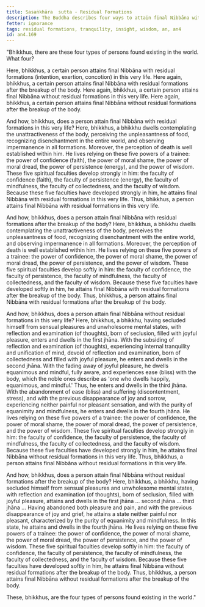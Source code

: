 ```yaml
---
title: Sasaṅkhāra  sutta - Residual Formations
description: The Buddha describes four ways to attain final Nibbāna with or without residual formations.
fetter: ignorance
tags: residual formations, tranquility, insight, wisdom, an, an4
id: an4.169
---
```


"Bhikkhus, there are these four types of persons found existing in the world. What four?

Here, bhikkhus, a certain person attains final Nibbāna with residual formations (intention, exertion, concotion) in this very life.
Here again, bhikkhus, a certain person attains final Nibbāna with residual formations after the breakup of the body.
Here again, bhikkhus, a certain person attains final Nibbāna without residual formations in this very life.
Here again, bhikkhus, a certain person attains final Nibbāna without residual formations after the breakup of the body.

And how, bhikkhus, does a person attain final Nibbāna with residual formations in this very life? Here, bhikkhus, a bhikkhu dwells contemplating the unattractiveness of the body, perceiving the unpleasantness of food, recognizing disenchantment in the entire world, and observing impermanence in all formations. Moreover, the perception of death is well established within him. He lives relying on these five powers of a trainee: the power of confidence (faith), the power of moral shame, the power of moral dread, the power of persistence (energy), and the power of wisdom. These five spiritual faculties develop strongly in him: the faculty of confidence (faith), the faculty of persistence (energy), the faculty of mindfulness, the faculty of collectedness, and the faculty of wisdom. Because these five faculties have developed strongly in him, he attains final Nibbāna with residual formations in this very life. Thus, bhikkhus, a person attains final Nibbāna with residual formations in this very life.

And how, bhikkhus, does a person attain final Nibbāna with residual formations after the breakup of the body? Here, bhikkhus, a bhikkhu dwells contemplating the unattractiveness of the body, perceives the unpleasantness of food, recognizing disenchantment with the entire world, and observing impermanence in all formations. Moreover, the perception of death is well established within him. He lives relying on these five powers of a trainee: the power of confidence, the power of moral shame, the power of moral dread, the power of persistence, and the power of wisdom. These five spiritual faculties develop softly in him: the faculty of confidence, the faculty of persistence, the faculty of mindfulness, the faculty of collectedness, and the faculty of wisdom. Because these five faculties have developed softly in him, he attains final Nibbāna with residual formations after the breakup of the body. Thus, bhikkhus, a person attains final Nibbāna with residual formations after the breakup of the body.

And how, bhikkhus, does a person attain final Nibbāna without residual formations in this very life? Here, bhikkhus, a bhikkhu, having secluded himself from sensual pleasures and unwholesome mental states, with reflection and examination (of thoughts), born of seclusion, filled with joyful pleasure, enters and dwells in the first jhāna. With the subsiding of reflection and examination (of thoughts), experiencing internal tranquility and unification of mind, devoid of reflection and examination, born of collectedness and filled with joyful pleasure, he enters and dwells in the second jhāna. With the fading away of joyful pleasure, he dwells equanimous and mindful, fully aware, and experiences ease (bliss) with the body, which the noble ones describe as 'one who dwells happily, equanimous, and mindful.' Thus, he enters and dwells in the third jhāna. With the abandonment of ease (bliss) and suffering (discontentment, stress), and with the previous disappearance of joy and sorrow, experiencing neither painful nor pleasant sensation, and with the purity of equanimity and mindfulness, he enters and dwells in the fourth jhāna. He lives relying on these five powers of a trainee: the power of confidence, the power of moral shame, the power of moral dread, the power of persistence, and the power of wisdom. These five spiritual faculties develop strongly in him: the faculty of confidence, the faculty of persistence, the faculty of mindfulness, the faculty of collectedness, and the faculty of wisdom. Because these five faculties have developed strongly in him, he attains final Nibbāna without residual formations in this very life. Thus, bhikkhus, a person attains final Nibbāna without residual formations in this very life.

And how, bhikkhus, does a person attain final Nibbāna without residual formations after the breakup of the body? Here, bhikkhus, a bhikkhu, having secluded himself from sensual pleasures and unwholesome mental states, with reflection and examination (of thoughts), born of seclusion, filled with joyful pleasure, attains and dwells in the first jhāna … second jhāna … third jhāna … Having abandoned both pleasure and pain, and with the previous disappearance of joy and grief, he attains a state neither painful nor pleasant, characterized by the purity of equanimity and mindfulness. In this state, he attains and dwells in the fourth jhāna. He lives relying on these five powers of a trainee: the power of confidence, the power of moral shame, the power of moral dread, the power of persistence, and the power of wisdom. These five spiritual faculties develop softly in him: the faculty of confidence, the faculty of persistence, the faculty of mindfulness, the faculty of collectedness, and the faculty of wisdom. Because these five faculties have developed softly in him, he attains final Nibbāna without residual formations after the breakup of the body. Thus, bhikkhus, a person attains final Nibbāna without residual formations after the breakup of the body.

These, bhikkhus, are the four types of persons found existing in the world."